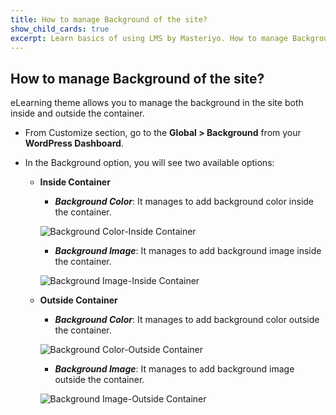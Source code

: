 ---
title: How to manage Background of the site? 
show_child_cards: true
excerpt: Learn basics of using LMS by Masteriyo. How to manage Background of the site.
---

## How to manage Background of the site? 

eLearning theme allows you to manage the background in the site both inside and outside the container.  

- From Customize section, go to the **Global > Background** from your **WordPress Dashboard**.

- In the Background option, you will see two available options:

   - **Inside Container** 

     - ***Background Color***: It manages to add background color inside the container.
     
      ![Background Color-Inside Container](https://user-images.githubusercontent.com/109593521/183378795-94c901d3-ca65-40fe-a852-e99547a0b231.png)

     - ***Background Image***: It manages to add background image inside the container. 
     
     ![Background Image-Inside Container](https://user-images.githubusercontent.com/109593521/183380243-a1975630-0f35-4972-99fd-a12995d37e7e.png)


   - **Outside  Container**
   
     - ***Background Color***: It manages to add background color outside the container.
     
      ![Background Color-Outside Container](https://user-images.githubusercontent.com/109593521/183380999-187609c6-05e9-484f-940f-42ec9fd3b93d.png)

     - ***Background Image***: It manages to add background image outside the container.   
     
      ![Background Image-Outside Container](https://user-images.githubusercontent.com/109593521/183381592-96cbd007-6949-409e-a8ab-394c93b32f5e.png)
